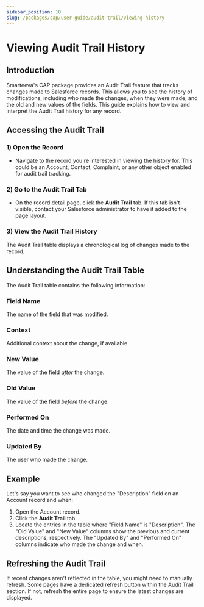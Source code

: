 ```yaml
---
sidebar_position: 10
slug: /packages/cap/user-guide/audit-trail/viewing-history
---
```



# Viewing Audit Trail History

## Introduction

Smarteeva's CAP package provides an Audit Trail feature that tracks changes made to Salesforce records. This allows you to see the history of modifications, including who made the changes, when they were made, and the old and new values of the fields. This guide explains how to view and interpret the Audit Trail history for any record.

## Accessing the Audit Trail

### 1) Open the Record

* Navigate to the record you're interested in viewing the history for. This could be an Account, Contact, Complaint, or any other object enabled for audit trail tracking.

### 2) Go to the Audit Trail Tab

* On the record detail page, click the **Audit Trail** tab.  If this tab isn't visible, contact your Salesforce administrator to have it added to the page layout.


<Screenshot
  disabled={true}
  fn="TODO: salesforce/record_detail_audit_trail_tab.png"
  alt="Audit Trail tab on record page"
/>

### 3) View the Audit Trail History

The Audit Trail table displays a chronological log of changes made to the record.


## Understanding the Audit Trail Table

The Audit Trail table contains the following information:

### Field Name

The name of the field that was modified.

### Context

Additional context about the change, if available.


### New Value

The value of the field *after* the change. 

### Old Value

The value of the field *before* the change. 


### Performed On

The date and time the change was made.  

### Updated By

The user who made the change. 


## Example

Let's say you want to see who changed the "Description" field on an Account record and when:

1. Open the Account record.
2. Click the **Audit Trail** tab.
3. Locate the entries in the table where "Field Name" is "Description". The "Old Value" and "New Value" columns show the previous and current descriptions, respectively. The "Updated By" and "Performed On" columns indicate who made the change and when.


## Refreshing the Audit Trail

If recent changes aren't reflected in the table, you might need to manually refresh.  Some pages have a dedicated refresh button within the Audit Trail section. If not, refresh the entire page to ensure the latest changes are displayed. 

